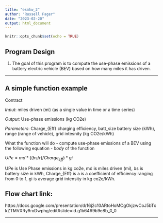 ```yaml
---
title: "esmhw_2"
author: "Russell Fager"
date: "2023-02-20"
output: html_document
---
```


```r
knitr::opts_chunk$set(echo = TRUE)
```

## Program Design

1. The goal of this program is to compute the use-phase emissions of a battery electric vehicle (BEV) based on how many miles it has driven.

---

## A simple function example

Contract

*Input*: miles driven (mi) (as a single value in time or a time series)

*Output*: Use-phase emissions (kg CO2e)  

*Parameters*: Charge_{Eff} charging efficiency, batt_size battery size (kWh), range (range of vehicle), grid intesnity (kg CO2e/kWh)

What the function will do - compute use-phase emissions of a BEV using the following equation - *body* of the function 

$UPe = md * ((bs / r) / Charge_{Eff}) * gi$

UPe is Use Phase emissions in kg co2e, md is miles driven (mi), bs is battery size in kWh, Charge_{Eff} is a is a coefficient of efficiency ranging from 0 to 1, gi is average grid intensity in kg co2e/kWh. 

## Flow chart link:
https://docs.google.com/presentation/d/16j2c10ARtoHoMCgOkjzwCoJ5bTxkZTMVXRy9roDwphg/edit#slide=id.g1b6469b9e8b_0_0

---